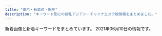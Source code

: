 ```yaml
---
title: "東京・有楽町・銀座"
description: "キーワード別にの巨乳アジアン・チャイナエステ嬢情報をまとめました。"
---
```


新着画像と新着キーワードをまとめています。
2021年06月10日の情報です。

<DmmAffiliateIns />
<KeywordTable
  shops={
    [
    {
        "url": "http://www.kayabatyo-massage.work/",
        "keywords": {},
        "name": "Angela",
        "img_links": [
            "http://www.kayabatyo-massage.work/images/icon_ranking_02.png",
            "http://www.kayabatyo-massage.work/images/head_therapist.jpg",
            "http://www.kayabatyo-massage.work/images/recruit/point_03.png",
            "http://www.kayabatyo-massage.work/images/recruit/sp_mainvisual.jpg",
            "http://www.kayabatyo-massage.work/images/recruit/point_06.png",
            "http://www.kayabatyo-massage.work/images/head_interior.jpg",
            "http://www.kayabatyo-massage.work/images/recruit/nagare_06.png",
            "http://www.kayabatyo-massage.work/images/mainvisual_01_s.jpg",
            "http://www.kayabatyo-massage.work/images/recruit/point_05.png",
            "http://www.kayabatyo-massage.work/images/trigger.jpg",
            "http://www.kayabatyo-massage.work/images/icon_ranking_03.png",
            "http://www.kayabatyo-massage.work/images/recruit/point_04.png",
            "http://www.kayabatyo-massage.work/images/recruit/point_07.png",
            "http://www.kayabatyo-massage.work/staff/kaoru.jpg",
            "http://www.kayabatyo-massage.work/images/mainvisual_01.jpg",
            "http://www.kayabatyo-massage.work/images/mainvisual_02_s.jpg",
            "http://www.kayabatyo-massage.work/images/no_image.jpg",
            "http://www.kayabatyo-massage.work/images/recruit/nagare_02.jpg",
            "http://www.kayabatyo-massage.work/images/sw_tel.png",
            "http://www.kayabatyo-massage.work/staff/hinata.jpg",
            "http://www.kayabatyo-massage.work/images/recruit/nagare_07.png",
            "http://www.kayabatyo-massage.work/images/recruit/nagare_01.jpg",
            "http://www.kayabatyo-massage.work/images/recruit/nagare_03.jpg",
            "http://www.kayabatyo-massage.work/images/icon_new.png",
            "http://www.kayabatyo-massage.work/images/mainvisual_02.jpg",
            "http://www.kayabatyo-massage.work/images/recruit/req_03.jpg",
            "http://www.kayabatyo-massage.work/staff/nanami.jpg",
            "http://www.kayabatyo-massage.work/images/sw_home.png",
            "http://www.kayabatyo-massage.work/images/recruit/point_08.png",
            "http://www.kayabatyo-massage.work/images/recruit/point_09.png",
            "http://www.kayabatyo-massage.work/images/recruit/nagare_05.png",
            "http://www.kayabatyo-massage.work/images/icon_ranking_01.png",
            "http://www.kayabatyo-massage.work/images/recruit/message_03.png"
        ],
        "station": "\u8305\u5834\u753a\u99c511\u756a\u51fa\u53e3"
    },
    {
        "station": "JR\u65b0\u65e5\u672c\u6a4b\u99c56\u756a\u51fa\u53e3",
        "keywords": {
            "F": 2,
            "86": 4,
            "C": 34
        },
        "url": "https://melodyspa.tokyo/",
        "img_links": [
            "https://melodyspa.tokyo/images/st/miho.jpg",
            "https://melodyspa.tokyo/images/st/mina.jpg",
            "https://melodyspa.tokyo/images/st/yuna1.jpg",
            "https://melodyspa.tokyo/images/st/yuri.jpg",
            "https://melodyspa.tokyo/images/st/you2.jpg",
            "https://melodyspa.tokyo/images/share/pagetop.png",
            "https://melodyspa.tokyo/images/st/mina2.jpg",
            "https://melodyspa.tokyo/images/st/st_.jpg",
            "https://melodyspa.tokyo/images/topimage/topimage.jpg",
            "https://melodyspa.tokyo/images/st/you.jpg",
            "https://melodyspa.tokyo/images/st/yuna.jpg",
            "https://melodyspa.tokyo/images/st/rara2.jpg",
            "https://melodyspa.tokyo/images/st/yuna2.jpg",
            "https://melodyspa.tokyo/images/st/ringo.jpg",
            "https://melodyspa.tokyo/images/st/risa.jpg",
            "https://melodyspa.tokyo/images/st/you3.jpg"
        ],
        "name": "Melody Spa -\u30e1\u30ed\u30c7\u30a3 \u30b9\u30d1-"
    },
    {
        "station": "\u4eba\u5f62\u753a\u99c5A1\u51fa\u53e3",
        "img_links": [
            "https://ningyocho-esthe.work/images/dream/common/gallery_08.png",
            "https://ningyocho-esthe.work/images/dream/common/credit_03.png",
            "https://ningyocho-esthe.work/images/dream/staff/3.jpg",
            "https://ningyocho-esthe.work/images/dream/common/header_info.png",
            "https://ningyocho-esthe.work/images/dream/staff/13.jpg",
            "https://ningyocho-esthe.work/images/dream/common/gallery_02.png",
            "https://ningyocho-esthe.work/images/dream/staff/imgapp_3.jpg",
            "https://ningyocho-esthe.work/images/dream/staff/1.jpg",
            "https://ningyocho-esthe.work/images/dream/common/credit_01.png",
            "https://ningyocho-esthe.work/images/dream/common/gallery_09.png",
            "https://ningyocho-esthe.work/images/dream/staff/ni.jpeg",
            "https://ningyocho-esthe.work/images/dream/staff/\u3042\u307f.jpg",
            "https://ningyocho-esthe.work/images/dream/common/side_bnr_02.png",
            "https://ningyocho-esthe.work/images/dream/common/gallery_06.png",
            "https://ningyocho-esthe.work/images/dream/common/gallery_03.png",
            "https://ningyocho-esthe.work/images/dream/staff/2.jpg",
            "https://ningyocho-esthe.work/images/dream/common/gallery_04.png",
            "https://ningyocho-esthe.work/images/dream/home/teaser.png",
            "https://ningyocho-esthe.work/images/dream/staff/imgapp_1.jpg",
            "https://ningyocho-esthe.work/images/dream/staff/\u30ca\u30ca.jpg",
            "https://ningyocho-esthe.work/images/dream/common/credit_02.png",
            "https://ningyocho-esthe.work/images/dream/home/image_02.png",
            "https://ningyocho-esthe.work/images/dream/staff/\u5929\u4f7f\u591c\u6708.jpeg",
            "https://ningyocho-esthe.work/images/dream/home/image_03.png",
            "https://ningyocho-esthe.work/images/dream/home/image_01.png",
            "https://ningyocho-esthe.work/images/dream/nvpuai2.jpeg",
            "https://ningyocho-esthe.work/images/dream/staff/imgapp6.jpg",
            "https://ningyocho-esthe.work/images/dream/common/gallery_05.png",
            "https://ningyocho-esthe.work/images/dream/common/header_phone_pc.png",
            "https://ningyocho-esthe.work/images/dream/common/side_bnr_01.png",
            "https://ningyocho-esthe.work/images/dream/common/gallery_01.png",
            "https://ningyocho-esthe.work/images/dream/common/gallery_07.png",
            "https://ningyocho-esthe.work/images/dream/common/gallery_10.png"
        ],
        "name": "Dream",
        "keywords": {
            "\u30bb\u30af\u30b7\u30fc": 3,
            "88": 1
        },
        "url": "https://ningyocho-esthe.work/"
    },
    {
        "img_links": [],
        "name": "\u30e9\u30d5\u30a3\u30fc\u30eb",
        "station": "\u65b0\u65e5\u672c\u6a4b\u99c55\u756a\u51fa\u53e3",
        "keywords": {},
        "url": "http://s-este.net/"
    },
    {
        "name": "Angel Love",
        "url": "https://angel-love.tyo.cm/",
        "img_links": [
            "https://angel-love.tyo.cm/images/top.jpg",
            "https://angel-love.tyo.cm/photos/sites/27/2021/06/2021060206414997.jpg",
            "https://angel-love.tyo.cm/images/mobile.jpg",
            "https://angel-love.tyo.cm/images/s3.jpg",
            "https://angel-love.tyo.cm/images/news_bj1.jpg",
            "https://angel-love.tyo.cm/photos/sites/27/2021/06/2021060206414854.jpg",
            "https://angel-love.tyo.cm/images/news_bj3.jpg",
            "https://angel-love.tyo.cm/photos/sites/27/2021/06/2021060206414922.jpg",
            "https://angel-love.tyo.cm/images/info.jpg",
            "https://angel-love.tyo.cm/images/s1.jpg",
            "https://angel-love.tyo.cm/images/s_news.jpg",
            "https://angel-love.tyo.cm/images/s_staff.png",
            "https://angel-love.tyo.cm/photos/sites/27/2021/06/2021060206415165.jpg",
            "https://angel-love.tyo.cm/photos/sites/27/2021/06/2021060206415056.jpg"
        ],
        "station": "\u9280\u5ea7\u99c5A5\u51fa\u53e3",
        "keywords": {
            "85": 8,
            "83": 4,
            "87": 4,
            "E": 4,
            "86": 4,
            "D": 16
        }
    },
    {
        "station": "\u4eba\u5f62\u753a\u99c5A6",
        "name": "\u5922\u306e\u90f7",
        "url": "http://yume-sato.blue/",
        "keywords": {},
        "img_links": [
            "http://yume-sato.blue/uploads//sites/18/2020/09/g6.jpg",
            "http://yume-sato.blue/uploads//sites/18/2020/09/g1.jpg",
            "http://yume-sato.blue/uploads//sites/18/2020/09/pick.jpg",
            "http://yume-sato.blue/uploads//sites/18/2021/06/g3-150x150.jpg",
            "http://yume-sato.blue/uploads//sites/18/2020/09/news.jpg",
            "http://yume-sato.blue/uploads//sites/18/2020/09/g2.jpg",
            "http://yume-sato.blue/uploads//sites/18/2020/09/g5-150x150.jpg",
            "http://yume-sato.blue/uploads//sites/18/2020/09/top1-1.jpg",
            "http://yume-sato.blue/uploads//sites/18/2020/09/s_staff.png",
            "http://yume-sato.blue/uploads//sites/18/2020/12/gg-150x150.jpg",
            "http://yume-sato.blue/uploads//sites/18/2021/04/1.jpg",
            "http://yume-sato.blue/uploads//sites/18/2021/05/g3-150x150.jpg",
            "http://yume-sato.blue/uploads//sites/18/2020/09/top.jpg",
            "http://yume-sato.blue/uploads//sites/18/2020/09/g2-150x150.jpg",
            "http://yume-sato.blue/uploads//sites/18/2021/04/1-225x300.jpg",
            "http://yume-sato.blue/uploads//sites/18/2020/10/g2.jpg",
            "http://yume-sato.blue/uploads//sites/18/2021/06/g3.jpg",
            "http://yume-sato.blue/uploads//sites/18/2021/05/g3.jpg",
            "http://yume-sato.blue/uploads//sites/18/2020/09/g1-150x150.jpg",
            "http://yume-sato.blue/uploads//sites/18/2020/09/g4.jpg",
            "http://yume-sato.blue/uploads//sites/18/2020/09/g5.jpg",
            "http://yume-sato.blue/uploads//sites/18/2020/09/g6-150x150.jpg",
            "http://yume-sato.blue/uploads//sites/18/2020/09/mobile-1.jpg",
            "http://yume-sato.blue/uploads//sites/18/2020/12/gg.jpg",
            "http://yume-sato.blue/uploads//sites/18/2020/09/g4-150x150.jpg"
        ]
    },
    {
        "name": "Sweet",
        "station": "\u8305\u5834\u753a\u99c53\u756a\u51fa\u53e3",
        "keywords": {
            "88": 3,
            "89": 3,
            "D": 6,
            "C": 6,
            "E": 6,
            "85": 6,
            "86": 6
        },
        "url": "http://sweet-massage.work/",
        "img_links": [
            "http://sweet-massage.work/img/st08.jpg",
            "http://sweet-massage.work/sp/img/st05.jpg",
            "http://sweet-massage.work/sp/img/sys.jpg",
            "http://sweet-massage.work/sp/img/t-s.jpg",
            "http://sweet-massage.work/sp/img/t-a.jpg",
            "http://sweet-massage.work/img/foot-body.jpg",
            "http://sweet-massage.work/sp/img/st01.jpg",
            "http://sweet-massage.work/sp/img/s4.jpg",
            "http://sweet-massage.work/img/sta5.jpg",
            "http://sweet-massage.work/img/st5.jpg",
            "http://sweet-massage.work/img/st8.jpg",
            "http://sweet-massage.work/img/s2.jpg",
            "http://sweet-massage.work/img/sta1.jpg",
            "http://sweet-massage.work/img/st05.jpg",
            "http://sweet-massage.work/sp/img/st02.jpg",
            "http://sweet-massage.work/img/s3.jpg",
            "http://sweet-massage.work/sp/img/st2.jpg",
            "http://sweet-massage.work/sp/img/st1.jpg",
            "http://sweet-massage.work/sp/img/botton.jpg",
            "http://sweet-massage.work/sp/img/t-r.jpg",
            "http://sweet-massage.work/sp/img/pc.jpg",
            "http://sweet-massage.work/img/s1.jpg",
            "http://sweet-massage.work/img/st01.jpg",
            "http://sweet-massage.work/sp/img/time.jpg",
            "http://sweet-massage.work/img/st1.jpg",
            "http://sweet-massage.work/img/sta3.jpg",
            "http://sweet-massage.work/sp/img/pic.jpg",
            "http://sweet-massage.work/sp/img/st08.jpg",
            "http://sweet-massage.work/sp/img/tit.jpg",
            "http://sweet-massage.work/img/st02.jpg",
            "http://sweet-massage.work/sp/img/st03.jpg",
            "http://sweet-massage.work/sp/img/st4.jpg",
            "http://sweet-massage.work/sp/img/add.jpg",
            "http://sweet-massage.work/img/s5.jpg",
            "http://sweet-massage.work/img/sta4.jpg",
            "http://sweet-massage.work/sp/img/t-o.jpg",
            "http://sweet-massage.work/img/st3.jpg",
            "http://sweet-massage.work/sp/img/t-t.jpg",
            "http://sweet-massage.work/img/st03.jpg",
            "http://sweet-massage.work/sp/img/st005.jpg",
            "http://sweet-massage.work/sp/img/st8.jpg",
            "http://sweet-massage.work/sp/img/st04.jpg",
            "http://sweet-massage.work/img/mobile-1.png",
            "http://sweet-massage.work/img/st005.jpg",
            "http://sweet-massage.work/img/st04.jpg",
            "http://sweet-massage.work/sp/img/s5.jpg",
            "http://sweet-massage.work/sp/img/st3.jpg",
            "http://sweet-massage.work/img/sta8.jpg",
            "http://sweet-massage.work/sp/img/info.jpg",
            "http://sweet-massage.work/img/s8.jpg",
            "http://sweet-massage.work/img/sta2.jpg",
            "http://sweet-massage.work/img/s4.jpg",
            "http://sweet-massage.work/sp/img/add2.jpg",
            "http://sweet-massage.work/sp/img/s3.jpg",
            "http://sweet-massage.work/sp/img/tel.jpg",
            "http://sweet-massage.work/img/st4.jpg",
            "http://sweet-massage.work/sp/img/s8.jpg",
            "http://sweet-massage.work/img/m1.png",
            "http://sweet-massage.work/img/st2.jpg",
            "http://sweet-massage.work/sp/img/st5.jpg"
        ]
    },
    {
        "img_links": [
            "http://toukasui.jpn.mn/images/news.jpg",
            "http://toukasui.jpn.mn/photos/sites/49/2019/03/2019030615101559.jpg",
            "http://toukasui.jpn.mn/photos/sites/49/2019/09/2019091616543823.jpg",
            "http://toukasui.jpn.mn/photos/sites/49/2019/08/2019081010463794.jpg",
            "http://toukasui.jpn.mn/photos/sites/49/2021/04/2021041715313779.jpg",
            "http://toukasui.jpn.mn/photos/sites/49/2018/12/2018121411170742.jpg",
            "http://toukasui.jpn.mn/images/mobile.jpg",
            "http://toukasui.jpn.mn/images/s_staff.png",
            "http://toukasui.jpn.mn/photos/sites/49/2020/09/202009151644200.jpg",
            "http://toukasui.jpn.mn/images/pick.jpg",
            "http://toukasui.jpn.mn/images/top.jpg",
            "http://toukasui.jpn.mn/photos/sites/49/2019/02/2019021519245846.jpg",
            "http://toukasui.jpn.mn/images/face.jpg",
            "http://toukasui.jpn.mn/photos/sites/49/2019/11/2019111002374421.jpg",
            "http://toukasui.jpn.mn/photos/sites/49/2018/11/2018110702420266.jpg",
            "http://toukasui.jpn.mn/photos/sites/49/2021/05/2021052012504273.jpg",
            "http://toukasui.jpn.mn/photos/sites/49/2019/02/2019020710305082.jpg"
        ],
        "keywords": {
            "86": 3,
            "88": 1,
            "E": 3,
            "85": 1,
            "87": 3,
            "D": 5
        },
        "name": "\u6843\u82b1\u6c34*\u3068\u3046\u304b\u3059\u3044",
        "url": "http://toukasui.jpn.mn/",
        "station": "\u6771\u9280\u5ea7\u99c55\u756a\u51fa\u53e3"
    },
    {
        "img_links": [
            "https://est-tiara.info/images/gallery/r3.jpg",
            "https://est-tiara.info/staffPhoto/b20201016083614.jpg",
            "https://est-tiara.info/staffPhoto/s20210304100038.jpg",
            "https://est-tiara.info/staffPhoto/b20210304100038.jpg",
            "https://est-tiara.info/staffPhoto/b20210304100121.jpg",
            "https://est-tiara.info/images/gallery/r1.jpg",
            "https://est-tiara.info/js/sliderLine/slide_prev.png",
            "https://est-tiara.info/staffPhoto/b20210304095845.jpg",
            "https://est-tiara.info/images/gallery/r7.jpg",
            "https://est-tiara.info/images/returnBtn.png",
            "https://est-tiara.info/staffPhoto/b20210304095739.jpg",
            "https://est-tiara.info/staffPhoto/s20201016083614.jpg",
            "https://est-tiara.info/staffPhoto/s20210304095623.jpg",
            "https://est-tiara.info/images/gallery/r8.jpg",
            "https://est-tiara.info/images/gallery/r6.jpg",
            "https://est-tiara.info/images/gallery/r5.jpg",
            "https://est-tiara.info/images/mobile.png",
            "https://est-tiara.info/js/sliderLine/slide_next.png",
            "https://est-tiara.info/staffPhoto/s20210304100121.jpg",
            "https://est-tiara.info/images/gallery/r2.jpg",
            "https://est-tiara.info/staffPhoto/b20201016083828.jpg",
            "https://est-tiara.info/staffPhoto/s20210304095739.jpg",
            "https://est-tiara.info/uploadfiles/Image/campaignEstTiaraInfo.jpg",
            "https://est-tiara.info/staffPhoto/s20210304095845.jpg",
            "https://est-tiara.info/staffPhoto/b20210304095623.jpg",
            "https://est-tiara.info/staffPhoto/s20201016083828.jpg",
            "https://est-tiara.info/images/gallery/r4.jpg"
        ],
        "name": "Tiara-\u30c6\u30a4\u30a2\u30e9-",
        "keywords": {
            "E": 1,
            "C": 1,
            "89": 1,
            "87": 1,
            "D": 4
        },
        "station": "\u6771\u9280\u5ea7\u99c5A7\u51fa\u53e3",
        "url": "https://est-tiara.info/"
    },
    {
        "url": "http://e-berry.work/index.html",
        "keywords": {},
        "img_links": [
            "http://e-berry.work/sp/images/int2.png",
            "http://e-berry.work/sp/img/natumi1.jpg",
            "http://e-berry.work/sp/img/ai1.jpg",
            "http://e-berry.work/sp/images/concept.jpg",
            "http://e-berry.work/sp/images/head.jpg",
            "http://e-berry.work/sp/staff/natumi.jpg",
            "http://e-berry.work/img/natumi1.jpg",
            "http://e-berry.work/sp/staff/hikari.jpg",
            "http://e-berry.work/img/aya1.jpg",
            "http://e-berry.work/sp/images/news.png",
            "http://e-berry.work/img/moka1.jpg",
            "http://e-berry.work/sp/staff/nene.jpg",
            "http://e-berry.work/sp/images/newface.png",
            "http://e-berry.work/images/rec1.jpg",
            "http://e-berry.work/sp/img/haruka1.jpg",
            "http://e-berry.work/images/staff_t.jpg",
            "http://e-berry.work/sp/images/rec2.png",
            "http://e-berry.work/sp/images/b2.jpg",
            "http://e-berry.work/images/b1.jpg",
            "http://e-berry.work/images/ac1.jpg",
            "http://e-berry.work/sp/staff/haruka.jpg",
            "http://e-berry.work/images/concept.jpg",
            "http://e-berry.work/sp/images/9.jpg",
            "http://e-berry.work/staff/ayumi.jpg",
            "http://e-berry.work/staff/yoko.jpg",
            "http://e-berry.work/images/9.jpg",
            "http://e-berry.work/sp/images/tel.png",
            "http://e-berry.work/sp/img/rina1.jpg",
            "http://e-berry.work/img/haruka1.jpg",
            "http://e-berry.work/images/tgirl.jpg",
            "http://e-berry.work/sp/images/sys3.png",
            "http://e-berry.work/sp/staff/rina.jpg",
            "http://e-berry.work/images/newface.jpg",
            "http://e-berry.work/img/yoko1.jpg",
            "http://e-berry.work/staff/haruka.jpg",
            "http://e-berry.work/images/int2.jpg",
            "http://e-berry.work/sp/images/b1.jpg",
            "http://e-berry.work/img/ayumi1.jpg",
            "http://e-berry.work/staff/hikari.jpg",
            "http://e-berry.work/sp/img/hikari1.jpg",
            "http://e-berry.work/images/10.jpg",
            "http://e-berry.work/images/newsb.png",
            "http://e-berry.work/staff/ai.jpg",
            "http://e-berry.work/sp/images/interior_t.png",
            "http://e-berry.work/sp/images/footer.jpg",
            "http://e-berry.work/images/sys3.jpg",
            "http://e-berry.work/img/ai1.jpg",
            "http://e-berry.work/images/b2.jpg",
            "http://e-berry.work/sp/img/yoko1.jpg",
            "http://e-berry.work/sp/staff/ayumi.jpg",
            "http://e-berry.work/sp/images/10.jpg",
            "http://e-berry.work/sp/img/ayumi1.jpg",
            "http://e-berry.work/sp/images/newsb.png",
            "http://e-berry.work/img/hikari1.jpg",
            "http://e-berry.work/images/int1.jpg",
            "http://e-berry.work/images/sys1.jpg",
            "http://e-berry.work/sp/images/sys1.png",
            "http://e-berry.work/img/rina1.jpg",
            "http://e-berry.work/images/head.jpg",
            "http://e-berry.work/sp/staff/moka.jpg",
            "http://e-berry.work/staff/rina.jpg",
            "http://e-berry.work/staff/aya.jpg",
            "http://e-berry.work/sp/images/rec1.jpg",
            "http://e-berry.work/staff/nene.jpg",
            "http://e-berry.work/sp/staff/aya.jpg",
            "http://e-berry.work/images/sm.jpg",
            "http://e-berry.work/sp/images/sys2.png",
            "http://e-berry.work/img/nene1.jpg",
            "http://e-berry.work/sp/img/aya1.jpg",
            "http://e-berry.work/staff/natumi.jpg",
            "http://e-berry.work/staff/moka.jpg",
            "http://e-berry.work/sp/staff/ai.jpg",
            "http://e-berry.work/sp/images/staff_t.png",
            "http://e-berry.work/sp/img/nene1.jpg",
            "http://e-berry.work/sp/images/ac1.jpg",
            "http://e-berry.work/sp/img/moka1.jpg",
            "http://e-berry.work/sp/staff/yoko.jpg",
            "http://e-berry.work/images/sys2.jpg",
            "http://e-berry.work/sp/images/int1.png",
            "http://e-berry.work/images/interior_t.jpg",
            "http://e-berry.work/images/news_t.jpg",
            "http://e-berry.work/images/rec2.jpg",
            "http://e-berry.work/sp/images/topgirl.png"
        ],
        "station": "\u6c34\u5929\u5bae\u524d\u99c56\u756a\u51fa\u53e3",
        "name": "\u30a2\u30ed\u30de\u30a2\u30ea\u30a2"
    },
    {
        "url": "http://missyou-esthe.com/",
        "station": "\u65b0\u5bcc\u753a\u99c53\u756a\u51fa\u53e3",
        "img_links": [
            "http://missyou-esthe.com/img/tt12.jpg",
            "http://missyou-esthe.com/img/tt2.jpg",
            "http://missyou-esthe.com/img/eve.jpg",
            "http://missyou-esthe.com/img/tt17.jpg",
            "http://missyou-esthe.com/img/cg14.jpg",
            "http://missyou-esthe.com/img/cg06.jpg",
            "http://missyou-esthe.com/img/tt20.jpg",
            "http://missyou-esthe.com/img/tt14.jpg",
            "http://missyou-esthe.com/img/tt18.jpg",
            "http://missyou-esthe.com/img/f1.jpg",
            "http://missyou-esthe.com/img/cg10.jpg",
            "http://missyou-esthe.com/img/mr1.jpg",
            "http://missyou-esthe.com/img/tt21.jpg",
            "http://missyou-esthe.com/img/cg03.jpg",
            "http://missyou-esthe.com/img/tt15.jpg",
            "http://missyou-esthe.com/img/cg11.jpg",
            "http://missyou-esthe.com/img/f.jpg",
            "http://missyou-esthe.com/img/cg13.jpg",
            "http://missyou-esthe.com/img/cg07.jpg",
            "http://missyou-esthe.com/img/cg01.jpg",
            "http://missyou-esthe.com/img/cg09.jpg",
            "http://missyou-esthe.com/img/tt11.jpg",
            "http://missyou-esthe.com/img/cg02.jpg",
            "http://missyou-esthe.com/img/tt19.jpg",
            "http://missyou-esthe.com/img/cg091.jpg",
            "http://missyou-esthe.com/img/no.png",
            "http://missyou-esthe.com/img/t1.jpg",
            "http://missyou-esthe.com/img/t2.jpg",
            "http://missyou-esthe.com/img/tt4.jpg",
            "http://missyou-esthe.com/img/t3.jpg",
            "http://missyou-esthe.com/img/tt1.jpg",
            "http://missyou-esthe.com/img/lin.jpg",
            "http://missyou-esthe.com/img/cg05.jpg",
            "http://missyou-esthe.com/img/tt16.jpg",
            "http://missyou-esthe.com/img/tt13.jpg",
            "http://missyou-esthe.com/img/cg04.jpg",
            "http://missyou-esthe.com/img/cg08.jpg"
        ],
        "keywords": {
            "86": 16,
            "87": 4,
            "85": 2
        },
        "name": "Lotus\uff5e\u30ed\u30fc\u30bf\u30b9\uff5e"
    },
    {
        "name": "COCOSIA",
        "station": "\u4eba\u5f62\u753a\u99c5A1\u51fa\u53e3",
        "url": "http://cocosia-massage.work/",
        "img_links": [
            "http://cocosia-massage.work/sp/img/p-5.jpg",
            "http://cocosia-massage.work/img/acc.jpg",
            "http://cocosia-massage.work/sp/img/cam2.jpg",
            "http://cocosia-massage.work/sp/img/st6.jpg",
            "http://cocosia-massage.work/sp/img/st5.jpg",
            "http://cocosia-massage.work/sp/img/st2.jpg",
            "http://cocosia-massage.work/img/r9.jpg",
            "http://cocosia-massage.work/sp/img/cam4.jpg",
            "http://cocosia-massage.work/sp/img/t-t2.jpg",
            "http://cocosia-massage.work/img/st6.jpg",
            "http://cocosia-massage.work/img/st2.jpg",
            "http://cocosia-massage.work/sp/img/p-4.jpg",
            "http://cocosia-massage.work/sp/img/t-r.jpg",
            "http://cocosia-massage.work/sp/img/p-6.jpg",
            "http://cocosia-massage.work/sp/img/cam1.jpg",
            "http://cocosia-massage.work/img/st4.jpg",
            "http://cocosia-massage.work/img/sta6.jpg",
            "http://cocosia-massage.work/sp/img/st4.jpg",
            "http://cocosia-massage.work/sp/img/pc.jpg",
            "http://cocosia-massage.work/img/sta1.jpg",
            "http://cocosia-massage.work/img/fla-1.jpg",
            "http://cocosia-massage.work/img/sta2.jpg",
            "http://cocosia-massage.work/img/newf.jpg",
            "http://cocosia-massage.work/sp/img/info.jpg",
            "http://cocosia-massage.work/sp/img/p-3.jpg",
            "http://cocosia-massage.work/img/st5.jpg",
            "http://cocosia-massage.work/sp/img/t-t.jpg",
            "http://cocosia-massage.work/img/st3.jpg",
            "http://cocosia-massage.work/img/fla-2.jpg",
            "http://cocosia-massage.work/sp/img/st3.jpg",
            "http://cocosia-massage.work/img/xmas.png",
            "http://cocosia-massage.work/img/news.jpg",
            "http://cocosia-massage.work/img/sta5.jpg",
            "http://cocosia-massage.work/img/sta4.jpg",
            "http://cocosia-massage.work/sp/img/sys.jpg",
            "http://cocosia-massage.work/sp/img/rec.jpg",
            "http://cocosia-massage.work/sp/img/cam3.jpg",
            "http://cocosia-massage.work/sp/img/acc.jpg",
            "http://cocosia-massage.work/img/head2.jpg",
            "http://cocosia-massage.work/sp/img/st1.jpg",
            "http://cocosia-massage.work/img/conc.jpg",
            "http://cocosia-massage.work/sp/img/botton.jpg",
            "http://cocosia-massage.work/img/st1.jpg",
            "http://cocosia-massage.work/img/sta3.jpg",
            "http://cocosia-massage.work/sp/img/t-s.jpg",
            "http://cocosia-massage.work/sp/img/qr.jpg",
            "http://cocosia-massage.work/img/nos.jpg",
            "http://cocosia-massage.work/img/cncp.jpg"
        ],
        "keywords": {
            "85": 16,
            "D": 8,
            "87": 2,
            "88": 5,
            "C": 22,
            "F": 5,
            "E": 2
        }
    },
    {
        "img_links": [
            "http://xn--vckg5a5c7c8c1czd.in.net/images/staff_images/cg1.jpg",
            "http://xn--vckg5a5c7c8c1czd.in.net/images/slider/slide2s.jpg",
            "http://xn--vckg5a5c7c8c1czd.in.net/images/staff_images/cg17.jpg",
            "http://xn--vckg5a5c7c8c1czd.in.net/images/an_2_05.jpg",
            "http://xn--vckg5a5c7c8c1czd.in.net/images/an_1_04.jpg",
            "http://xn--vckg5a5c7c8c1czd.in.net/images/an_2_03.jpg",
            "http://xn--vckg5a5c7c8c1czd.in.net/images/staff_images/top_small_1.jpg",
            "http://xn--vckg5a5c7c8c1czd.in.net/images/staff_images/top_small_2.jpg",
            "http://xn--vckg5a5c7c8c1czd.in.net/images/staff_images/top_small_5.jpg",
            "http://xn--vckg5a5c7c8c1czd.in.net/images/staff_images/cg2.jpg",
            "http://xn--vckg5a5c7c8c1czd.in.net/images/slider/slide3.jpg",
            "http://xn--vckg5a5c7c8c1czd.in.net/images/index_01.jpg",
            "http://xn--vckg5a5c7c8c1czd.in.net/images/an_2_07.jpg",
            "http://xn--vckg5a5c7c8c1czd.in.net/images/an_2_04.jpg",
            "http://xn--vckg5a5c7c8c1czd.in.net/images/staff_images/cg16.jpg",
            "http://xn--vckg5a5c7c8c1czd.in.net/images/an_2_02.jpg",
            "http://xn--vckg5a5c7c8c1czd.in.net/images/no.png",
            "http://xn--vckg5a5c7c8c1czd.in.net/images/staff_images/cg5.jpg",
            "http://xn--vckg5a5c7c8c1czd.in.net/images/staff_images/top_small_16.jpg",
            "http://xn--vckg5a5c7c8c1czd.in.net/images/slider/slide2.jpg",
            "http://xn--vckg5a5c7c8c1czd.in.net/images/an_1_06.jpg",
            "http://xn--vckg5a5c7c8c1czd.in.net/images/staff_images/cg14.jpg",
            "http://xn--vckg5a5c7c8c1czd.in.net/images/an_1_02.jpg",
            "http://xn--vckg5a5c7c8c1czd.in.net/images/slider/slide3s.jpg",
            "http://xn--vckg5a5c7c8c1czd.in.net/images/slider/slide1.jpg",
            "http://xn--vckg5a5c7c8c1czd.in.net/images/QRcode.jpg",
            "http://xn--vckg5a5c7c8c1czd.in.net/images/slider/slide1s.jpg",
            "http://xn--vckg5a5c7c8c1czd.in.net/images/an_1_07.jpg",
            "http://xn--vckg5a5c7c8c1czd.in.net/images/an_1_03.jpg",
            "http://xn--vckg5a5c7c8c1czd.in.net/images/an_2_06.jpg",
            "http://xn--vckg5a5c7c8c1czd.in.net/images/staff_images/top_small_17.jpg",
            "http://xn--vckg5a5c7c8c1czd.in.net/images/staff_images/top_small_14.jpg"
        ],
        "url": "http://xn--vckg5a5c7c8c1czd.in.net/",
        "station": "\u65b0\u5bcc\u753a\u99c5",
        "name": "\u7652\u3057\u306e\u6d77",
        "keywords": {
            "E": 4,
            "D": 20,
            "86": 24
        }
    },
    {
        "name": "Evergrace-\u30a8\u30d0\u30fc\u30b0\u30ec\u30fc\u30b9-",
        "url": "http://tokyo-relaxtime.asia/",
        "img_links": [
            "http://tokyo-relaxtime.asia/img/slick/st-4.jpg",
            "http://tokyo-relaxtime.asia/img/cast/momo-01.jpg",
            "http://tokyo-relaxtime.asia/img/interior/lobby-1.jpg",
            "http://tokyo-relaxtime.asia/img/cast/alice-01.jpg",
            "http://tokyo-relaxtime.asia/img/cast/alice-04.jpg",
            "http://tokyo-relaxtime.asia/img/cast/ai-03.jpg",
            "http://tokyo-relaxtime.asia/img/cast/yuka-04.jpg",
            "http://tokyo-relaxtime.asia/img/cast/miki-03.jpg",
            "http://tokyo-relaxtime.asia/img/tw_mark.png",
            "http://tokyo-relaxtime.asia/img/cast/yuka-02.jpg",
            "http://tokyo-relaxtime.asia/img/cast/miki-01.jpg",
            "http://tokyo-relaxtime.asia/img/interior/corridor-1.jpg",
            "http://tokyo-relaxtime.asia/img/cast/ai-01.jpg",
            "http://tokyo-relaxtime.asia/img/cast/yuka-01.jpg",
            "http://tokyo-relaxtime.asia/img/slick/st-1.jpg",
            "http://tokyo-relaxtime.asia/img/cast/momo-03.jpg",
            "http://tokyo-relaxtime.asia/img/slick/st-3.jpg",
            "http://tokyo-relaxtime.asia/img/cast/yuka-03.jpg",
            "http://tokyo-relaxtime.asia/img/cast/alice-02.jpg",
            "http://tokyo-relaxtime.asia/img/cast/alice-03.jpg",
            "http://tokyo-relaxtime.asia/img/cast/miki-04.jpg",
            "http://tokyo-relaxtime.asia/img/cast/momo-02.jpg",
            "http://tokyo-relaxtime.asia/img/slick/st-5.jpg",
            "http://tokyo-relaxtime.asia/img/cast/miki-02.jpg",
            "http://tokyo-relaxtime.asia/img/cast/momo-04.jpg",
            "http://tokyo-relaxtime.asia/img/slick/st-6.jpg",
            "http://tokyo-relaxtime.asia/img/cast/ai-02.jpg",
            "http://tokyo-relaxtime.asia/img/cast/ai-04.jpg"
        ],
        "keywords": {},
        "station": "\u6771\u65e5\u672c\u6a4b\u99c5A2\u51fa\u53e3"
    },
    {
        "url": "http://www.hitomebore.esjp.info/",
        "img_links": [
            "http://www.hitomebore.esjp.info/files/015.jpg",
            "http://www.hitomebore.esjp.info/images/m1.jpg",
            "http://www.hitomebore.esjp.info/files/012.jpg",
            "http://www.hitomebore.esjp.info/images/mainImg2.jpg",
            "http://www.hitomebore.esjp.info/files/010.jpg",
            "http://www.hitomebore.esjp.info/files/008.jpg",
            "http://www.hitomebore.esjp.info/files/009.jpg",
            "http://www.hitomebore.esjp.info/files/007.jpg",
            "http://www.hitomebore.esjp.info/images/btn2.png",
            "http://www.hitomebore.esjp.info/files/014.jpg",
            "http://www.hitomebore.esjp.info/images/m3.jpg",
            "http://www.hitomebore.esjp.info/files/013.jpg",
            "http://www.hitomebore.esjp.info/files/002.jpg",
            "http://www.hitomebore.esjp.info/files/016.jpg",
            "http://www.hitomebore.esjp.info/files/011.jpg",
            "http://www.hitomebore.esjp.info/images/mainImg_sub.jpg",
            "http://www.hitomebore.esjp.info/images/m4.jpg",
            "http://www.hitomebore.esjp.info/images/m2.jpg"
        ],
        "keywords": {
            "85": 6,
            "C": 6,
            "87": 6,
            "88": 3,
            "86": 18,
            "D": 27
        },
        "name": "\u3072\u3068\u3081\u307c\u308c",
        "station": "\u65b0\u5bcc\u753a\u99c53\u756a\u51fa\u53e3"
    },
    {
        "keywords": {
            "86": 4,
            "C": 14,
            "88": 6,
            "D": 6,
            "85": 10
        },
        "station": "\u6c34\u5929\u5bae\u524d\u99c58\u756a\u51fa\u53e3",
        "img_links": [
            "http://yurarika.work/staff/rara1.jpg",
            "http://yurarika.work/staff/mika2.jpg",
            "http://yurarika.work/staff/aya.jpg",
            "http://yurarika.work/staff/mirai.jpg",
            "http://yurarika.work/staff/rara.jpg",
            "http://yurarika.work/staff/rara2.jpg",
            "http://yurarika.work/staff/mika.jpg",
            "http://yurarika.work/img/all/loader.png",
            "http://yurarika.work/staff/mika1.jpg",
            "http://yurarika.work/staff/aya1.jpg",
            "http://yurarika.work/staff/mirai1.jpg",
            "http://yurarika.work/staff/aya2.jpg",
            "http://yurarika.work/staff/mirai2.jpg"
        ],
        "url": "http://yurarika.work/",
        "name": "\u3086\u3089\u308a\u9999"
    },
    {
        "name": "\u60a0",
        "url": "http://koikst.xyz/",
        "keywords": {
            "89": 3,
            "E": 3,
            "C": 2,
            "85": 2
        },
        "img_links": [
            "http://koikst.xyz/_src/20991736/t02200330_0640096013249885015.jpg",
            "http://koikst.xyz/_src/20886103/up.png",
            "http://koikst.xyz/_src/20886233/906ab10dd05fdcaee1fa99bd6e5779ea.jpg",
            "http://koikst.xyz/_src/20886231/_dsf0770_pp.jpg",
            "http://koikst.xyz/_src/20886009/img_2917.jpg",
            "http://koikst.xyz/_src/21089124/img20180325193504865361.png",
            "http://sunflower.jp.net/6.jpg",
            "http://koikst.xyz/_src/20885809/www.cman.png",
            "http://koikst.xyz/_src/20886006/wechatimg36.jpg",
            "http://koikst.xyz/_src/20886148/therapist-ito.jpg",
            "http://koikst.xyz/_src/20886008/_k3_6019.jpg",
            "http://koikst.xyz/_src/20886059/sign.png",
            "http://koikst.xyz/_src/20886305/therapist-ito.jpg",
            "http://koikst.xyz/_src/20886211/07958eda583eff2b24876adf03c0a434.jpg",
            "http://koikst.xyz/_src/20886062/index_35.png",
            "http://koikst.xyz/_src/20886122/up.png",
            "http://koikst.xyz/_src/20885828/up.png",
            "http://koikst.xyz/_src/20886229/_dsf0778_pp.jpg",
            "http://koikst.xyz/_src/20885836/sign.jpg",
            "http://sunflower.jp.net/3.jpg",
            "http://koikst.xyz/_src/20886092/therapist-ito.jpg",
            "http://koikst.xyz/_src/20886060/index_33.png",
            "http://koikst.xyz/_src/51067437/wechatimg724.jpg",
            "http://koikst.xyz/_src/20886235/t02200330_0640096013249885015.jpg",
            "http://koikst.xyz/_src/20886010/img_3017.jpg",
            "http://koikst.xyz/_src/20886308/t02200330_0640096013249885015.jpg",
            "http://koikst.xyz/_src/20886061/index_34.png",
            "http://koikst.xyz/_src/20886066/slider2.png",
            "http://koikst.xyz/_src/20886064/index_37.png",
            "http://koikst.xyz/_src/20886019/up.png",
            "http://sunflower.jp.net/2.jpg",
            "http://sunflower.jp.net/5.jpg",
            "http://koikst.xyz/_src/20885845/up.png",
            "http://koikst.xyz/_src/20885811/up.png",
            "http://koikst.xyz/_src/20886300/media-20170919.jpg",
            "http://koikst.xyz/_src/20886283/img20170527114635169213.png",
            "http://koikst.xyz/_src/51067435/wechatimg725.jpg",
            "http://koikst.xyz/_src/20886065/index_38.png",
            "http://koikst.xyz/_src/20885997/up.png",
            "http://koikst.xyz/_src/20886310/wechatimg405.jpg",
            "http://koikst.xyz/_src/51067440/wechatimg723.jpg",
            "http://koikst.xyz/_src/20886005/wechatimg35.jpg",
            "http://koikst.xyz/_src/20886222/up.png",
            "http://sunflower.jp.net/1.jpg",
            "http://koikst.xyz/_src/20886058/sign.png",
            "http://koikst.xyz/_src/20886303/07958eda583eff2b24876adf03c0a434.jpg",
            "http://koikst.xyz/_src/20886035/up.png",
            "http://koikst.xyz/_src/20886111/_dsf0778_pp.jpg",
            "http://koikst.xyz/_src/20886287/9c88380aa0315ec9292225a3223d62d9.jpg",
            "http://koikst.xyz/_src/51067433/wechatimg726.jpg",
            "http://koikst.xyz/_src/20886063/index_36.png",
            "http://koikst.xyz/_src/20886007/_k3_6020.jpg"
        ],
        "station": "JR\u6771\u4eac\u99c5\u516b\u91cd\u6d32\u53e3"
    },
    {
        "name": "PRIME\u30fb\u30d7\u30e9\u30a4\u30e0",
        "url": "http://prime-relax.work/",
        "keywords": {
            "84": 5,
            "87": 4,
            "E": 1,
            "D": 10,
            "C": 7,
            "88": 1,
            "86": 7,
            "82": 1
        },
        "img_links": [
            "http://prime-relax.work/sp/img/sta7.jpg",
            "http://prime-relax.work/img/st14.jpg",
            "http://prime-relax.work/img/link-.jpg",
            "http://prime-relax.work/sp/img/info.jpg",
            "http://prime-relax.work/sp/img/sta8.jpg",
            "http://prime-relax.work/img/st12.jpg",
            "http://prime-relax.work/sp/img/p-9.jpg",
            "http://prime-relax.work/sp/img/cam.jpg",
            "http://prime-relax.work/sp/img/sta5.jpg",
            "http://prime-relax.work/sp/img/add3.jpg",
            "http://prime-relax.work/img/IMG_1699.jpg",
            "http://prime-relax.work/img/mo.png",
            "http://prime-relax.work/img/IMG_1709.jpg",
            "http://prime-relax.work/sp/img/pc.jpg",
            "http://prime-relax.work/sp/img/sta4.jpg",
            "http://prime-relax.work/img/eve.jpg",
            "http://prime-relax.work/sp/img/pic.jpg",
            "http://prime-relax.work/sp/img/tit.jpg",
            "http://prime-relax.work/sp/img/sta11.jpg",
            "http://prime-relax.work/sp/img/sta9.jpg",
            "http://prime-relax.work/img/sta7.jpg",
            "http://prime-relax.work/sp/img/time.jpg",
            "http://prime-relax.work/sp/img/botton.jpg",
            "http://prime-relax.work/img/IMG_1667.jpg",
            "http://prime-relax.work/sp/img/tel.jpg",
            "http://prime-relax.work/img/sta12.jpg",
            "http://prime-relax.work/sp/img/t-t.jpg",
            "http://prime-relax.work/sp/img/t-o.jpg",
            "http://prime-relax.work/img/st11.jpg",
            "http://prime-relax.work/img/body-.jpg",
            "http://prime-relax.work/img/st04.jpg",
            "http://prime-relax.work/sp/img/sta14.jpg",
            "http://prime-relax.work/img/sta5.jpg",
            "http://prime-relax.work/img/st7.jpg",
            "http://prime-relax.work/img/head.jpg",
            "http://prime-relax.work/img/sta9.jpg",
            "http://prime-relax.work/sp/img/sta12.jpg",
            "http://prime-relax.work/sp/img/t-a.jpg",
            "http://prime-relax.work/sp/img/sys.jpg",
            "http://prime-relax.work/img/sta13.jpg",
            "http://prime-relax.work/img/st07.jpg",
            "http://prime-relax.work/img/sta11.jpg",
            "http://prime-relax.work/img/st8.jpg",
            "http://prime-relax.work/img/st013.jpg",
            "http://prime-relax.work/sp/img/sta13.jpg",
            "http://prime-relax.work/img/IMG_1675.jpg",
            "http://prime-relax.work/img/st014.jpg",
            "http://prime-relax.work/img/sys.jpg",
            "http://prime-relax.work/sp/img/add2.jpg",
            "http://prime-relax.work/img/sta8.jpg",
            "http://prime-relax.work/img/sta14.jpg",
            "http://prime-relax.work/img/link10033.jpg",
            "http://prime-relax.work/img/sta4.jpg",
            "http://prime-relax.work/img/st08.jpg",
            "http://prime-relax.work/img/st13.jpg",
            "http://prime-relax.work/sp/img/t-s.jpg",
            "http://prime-relax.work/img/st4.jpg",
            "http://prime-relax.work/img/bottom.png",
            "http://prime-relax.work/img/link300100.jpg",
            "http://prime-relax.work/img/st5.jpg",
            "http://prime-relax.work/img/link20067.jpg",
            "http://prime-relax.work/img/st9.jpg",
            "http://prime-relax.work/sp/img/t-r.jpg",
            "http://prime-relax.work/sp/img/p-7.jpg",
            "http://prime-relax.work/sp/img/add.jpg",
            "http://prime-relax.work/sp/img/p-8.jpg",
            "http://prime-relax.work/img/bottom-.png"
        ],
        "station": "\u99ac\u55b0\u753a\u99c51\u756a\u51fa\u53e3"
    },
    {
        "url": "http://esthe-aroma.com/",
        "keywords": {
            "C": 2,
            "D": 10,
            "86": 13,
            "E": 1
        },
        "station": "\u99ac\u55b0\u6a2a\u5c71\u99c5A2\u51fa\u53e3",
        "name": "Miss.9\uff5e\u30df\u30b9.\u30ad\u30e5\u30a6\uff5e",
        "img_links": [
            "http://esthe-aroma.com/images/mainImg_sub.jpg",
            "http://esthe-aroma.com/images/cg12.jpg",
            "http://esthe-aroma.com/images/cg07.jpg",
            "http://esthe-aroma.com/images/cg02.jpg",
            "http://esthe-aroma.com/images/cg03.jpg",
            "http://esthe-aroma.com/images/btn2.png",
            "http://esthe-aroma.com/images/cg10.jpg",
            "http://esthe-aroma.com/images/cg09.jpg",
            "http://esthe-aroma.com/images/cg06.jpg",
            "http://esthe-aroma.com/images/qrc.jpg",
            "http://esthe-aroma.com/images/cg13.jpg",
            "http://esthe-aroma.com/images/end-info.png",
            "http://esthe-aroma.com/images/cg05.jpg",
            "http://esthe-aroma.com/images/cg11.jpg",
            "http://esthe-aroma.com/images/cg08.jpg",
            "http://esthe-aroma.com/images/cg01.jpg",
            "http://esthe-aroma.com/images/icon_top.png",
            "http://esthe-aroma.com/images/icon_tel.png",
            "http://esthe-aroma.com/images/photo02.jpg",
            "http://esthe-aroma.com/images/photo01.jpg",
            "http://esthe-aroma.com/images/icon_info.png",
            "http://esthe-aroma.com/images/icon_concept.png",
            "http://esthe-aroma.com/images/cg04.jpg",
            "http://esthe-aroma.com/images/photo03.jpg",
            "http://esthe-aroma.com/images/icon_staff.png"
        ]
    },
    {
        "keywords": {
            "D": 14,
            "E": 7,
            "C": 10
        },
        "name": "Spa Ananda",
        "img_links": [
            "https://kayabacho-mensesthe.com/staff/rin-s1.jpg",
            "https://kayabacho-mensesthe.com/images/main3.jpg",
            "https://kayabacho-mensesthe.com/staff/misaki-s1.jpg",
            "https://kayabacho-mensesthe.com/wp/wp-content/uploads/2021/05/yuki-s-150x150.jpg",
            "https://kayabacho-mensesthe.com/room/room-l2.jpg",
            "https://kayabacho-mensesthe.com/room/room-l1.jpg",
            "https://kayabacho-mensesthe.com/wp/wp-content/uploads/2019/12/IMG_8988.jpg",
            "https://kayabacho-mensesthe.com/icon/facebook.png",
            "https://kayabacho-mensesthe.com/images/mensesthe.jpg",
            "https://kayabacho-mensesthe.com/wp/wp-content/uploads/2019/11/mitsuki-e1574244365134.jpg",
            "https://kayabacho-mensesthe.com/images/main4.jpg",
            "https://kayabacho-mensesthe.com/staff/urara-s1.jpg",
            "https://kayabacho-mensesthe.com/images/main2.jpg",
            "https://kayabacho-mensesthe.com/staff/ayaka-s1.jpg",
            "https://kayabacho-mensesthe.com/images/top2.jpg",
            "https://kayabacho-mensesthe.com/images/flower.png",
            "https://kayabacho-mensesthe.com/wp/wp-content/uploads/2021/05/yuki-l.jpg",
            "https://kayabacho-mensesthe.com/staff/mitsuki-s1.jpg",
            "https://kayabacho-mensesthe.com/icon/yelp.png",
            "https://kayabacho-mensesthe.com/wp/wp-content/uploads/2021/01/yuna.jpg",
            "https://kayabacho-mensesthe.com/room/room-l6.jpg",
            "https://kayabacho-mensesthe.com/images/top1.jpg",
            "https://kayabacho-mensesthe.com/room/room-l4.jpg",
            "https://kayabacho-mensesthe.com/staff/emi-s1.jpg",
            "https://kayabacho-mensesthe.com/staff/miyu-s1.jpg",
            "https://kayabacho-mensesthe.com/staff/nao-s1.jpg",
            "https://kayabacho-mensesthe.com/link/mens-esthe.png",
            "https://kayabacho-mensesthe.com/wp/wp-content/uploads/2019/12/emi.jpg",
            "https://kayabacho-mensesthe.com/icon/twitter.png",
            "https://kayabacho-mensesthe.com/wp/wp-content/uploads/2019/12/mitsuki.jpg",
            "https://kayabacho-mensesthe.com/staff/yuna-s1.jpg",
            "https://kayabacho-mensesthe.com/wp/wp-content/uploads/2019/12/misaki.jpg",
            "https://kayabacho-mensesthe.com/images/clear.png",
            "https://kayabacho-mensesthe.com/images/main1.jpg",
            "https://kayabacho-mensesthe.com/staff/yuki-s.jpg",
            "https://kayabacho-mensesthe.com/icon/line.png",
            "https://kayabacho-mensesthe.com/room/room-l5.jpg",
            "https://kayabacho-mensesthe.com/images/footer-r.png",
            "https://kayabacho-mensesthe.com/room/room-l3.jpg",
            "https://kayabacho-mensesthe.com/images/top3.jpg",
            "https://kayabacho-mensesthe.com/wp/wp-content/uploads/2020/08/ayaka-1.jpg",
            "https://kayabacho-mensesthe.com/wp/wp-content/uploads/2020/11/urara3.jpg",
            "https://kayabacho-mensesthe.com/wp/wp-content/uploads/2020/08/ayaka-1-200x300.jpg",
            "https://kayabacho-mensesthe.com/images/footer-l.png",
            "https://kayabacho-mensesthe.com/wp/wp-content/uploads/2020/10/aki-s1-150x150.jpg",
            "https://kayabacho-mensesthe.com/room/room-l8.jpg",
            "https://kayabacho-mensesthe.com/room/room-l7.jpg",
            "https://kayabacho-mensesthe.com/wp/wp-content/uploads/2020/02/miyu.jpg",
            "https://kayabacho-mensesthe.com/wp/wp-content/uploads/2020/03/IMG_1740-225x300.jpg",
            "https://kayabacho-mensesthe.com/wp/wp-content/uploads/2019/09/koko-1.jpg"
        ],
        "station": "\u8305\u5834\u753a\u99c52\u756a\u51fa\u53e3",
        "url": "https://kayabacho-mensesthe.com/"
    },
    {
        "station": "\u8305\u5834\u753a\u99c51\u756a\u51fa\u53e3",
        "keywords": {
            "89": 4,
            "D": 5,
            "C": 3,
            "87": 2
        },
        "img_links": [
            "http://sakura.relaxnabi.com/css/topleft02.png",
            "http://sakura.relaxnabi.com/css/staff/staff005.jpg",
            "http://sakura.relaxnabi.com/css/staff/staff002.jpg",
            "http://sakura.relaxnabi.com/css/staff/staff004.jpg",
            "http://sakura.relaxnabi.com/css/topright02.jpg",
            "http://sakura.relaxnabi.com/css/topleft01.png",
            "http://sakura.relaxnabi.com/css/staff/staff001.jpg",
            "http://sakura.relaxnabi.com/css/nav/nav-004.png",
            "http://sakura.relaxnabi.com/css/nav/nav-003.png",
            "http://sakura.relaxnabi.com/css/nav/nav-005.png",
            "http://sakura.relaxnabi.com/css/tel03.png",
            "http://sakura.relaxnabi.com/css/staff/staff18.jpg",
            "http://sakura.relaxnabi.com/css/nav/nav-002.png",
            "http://sakura.relaxnabi.com/css/nav/nav-006.png",
            "http://sakura.relaxnabi.com/css/staff/staff003.jpg",
            "http://sakura.relaxnabi.com/css/cam00001.png",
            "http://sakura.relaxnabi.com/css/nav/nav-001.png"
        ],
        "name": "\u685c\uff5e\u3055\u304f\u3089\uff5e",
        "url": "http://sakura.relaxnabi.com/"
    },
    {
        "keywords": {
            "C": 1,
            "90": 1,
            "E": 1,
            "87": 7,
            "D": 8,
            "88": 1,
            "85": 2
        },
        "station": "\u99ac\u55b0\u6a2a\u5c71\u99c5A2\u51fa\u53e3",
        "img_links": [
            "http://www.comodo.relaxjp.info/files/011.jpg",
            "http://www.comodo.relaxjp.info/files/013.jpg",
            "http://www.comodo.relaxjp.info/files/011-03.jpg",
            "http://www.comodo.relaxjp.info/images/bj3.jpg",
            "http://www.comodo.relaxjp.info/files/010-02.jpg",
            "http://www.comodo.relaxjp.info/files/002-03.jpg",
            "http://www.comodo.relaxjp.info/files/014-02.jpg",
            "http://www.comodo.relaxjp.info/files/014-03.jpg",
            "http://www.comodo.relaxjp.info/files/003.jpg",
            "http://www.comodo.relaxjp.info/files/010-03.jpg",
            "http://www.comodo.relaxjp.info/images/top.png",
            "http://www.comodo.relaxjp.info/images/bj1.jpg",
            "http://www.comodo.relaxjp.info/files/003-02.jpg",
            "http://www.comodo.relaxjp.info/files/001.jpg",
            "http://www.comodo.relaxjp.info/files/012.jpg",
            "http://www.comodo.relaxjp.info/files/001-02.jpg",
            "http://www.comodo.relaxjp.info/files/005.jpg",
            "http://www.comodo.relaxjp.info/files/015.jpg",
            "http://www.comodo.relaxjp.info/files/015-03.jpg",
            "http://www.comodo.relaxjp.info/files/013-02.jpg",
            "http://www.comodo.relaxjp.info/images/s_info.jpg",
            "http://www.comodo.relaxjp.info/files/013-03.jpg",
            "http://www.comodo.relaxjp.info/files/007-03.jpg",
            "http://www.comodo.relaxjp.info/images/s_news.jpg",
            "http://www.comodo.relaxjp.info/files/012-03.jpg",
            "http://www.comodo.relaxjp.info/files/002-02.jpg",
            "http://www.comodo.relaxjp.info/files/011-02.jpg",
            "http://www.comodo.relaxjp.info/files/010.jpg",
            "http://www.comodo.relaxjp.info/images/s_link.jpg",
            "http://www.comodo.relaxjp.info/files/007.jpg",
            "http://www.comodo.relaxjp.info/files/003-03.jpg",
            "http://www.comodo.relaxjp.info/files/001-03.jpg",
            "http://www.comodo.relaxjp.info/files/005-02.jpg",
            "http://www.comodo.relaxjp.info/files/015-02.jpg",
            "http://www.comodo.relaxjp.info/files/007-02.jpg",
            "http://www.comodo.relaxjp.info/images/s_staff.jpg",
            "http://www.comodo.relaxjp.info/files/005-03.jpg",
            "http://www.comodo.relaxjp.info/images/hua.jpg",
            "http://www.comodo.relaxjp.info/files/002.jpg",
            "http://www.comodo.relaxjp.info/files/012-02.jpg",
            "http://www.comodo.relaxjp.info/files/014.jpg"
        ],
        "url": "http://www.comodo.relaxjp.info/",
        "name": "COMODO -\u30b3\u30e2\u30c9-"
    },
    {
        "url": "https://aroma.tyo.cm/",
        "station": "\u8305\u5834\u753a\u99c510\u756a\u51fa\u53e3",
        "keywords": {},
        "name": "\u6975\u4e0a\u30e1\u30f3\u30ba\u30a2\u30ed\u30de\u65e5\u672c\u6a4b",
        "img_links": []
    },
    {
        "img_links": [
            "http://luna-shine.info/uploads/lunashine/images/new_tit.jpg",
            "http://luna-shine.info/uploads/lunashine/2013/01/room-6.jpg",
            "http://luna-shine.info/uploads/lunashine/2018/05/2.jpg",
            "http://luna-shine.info/uploads/lunashine/2014/06/9c1b42356edc1bb51d040e0a1783fa97.png",
            "http://luna-shine.info/uploads/lunashine/images/rq03.jpg",
            "http://luna-shine.info/uploads/lunashine/2013/01/room-3.jpg",
            "http://luna-shine.info/uploads/lunashine/2013/01/room-8.jpg",
            "http://luna-shine.info/uploads/lunashine/2019/05/e5beaee4bfa1e59bbee78987_201905171313091.jpg",
            "http://luna-shine.info/uploads/lunashine/2012/12/topview4.jpg",
            "http://luna-shine.info/uploads/lunashine/2013/01/room-2.jpg",
            "http://luna-shine.info/uploads/lunashine/2015/06/image1-266x4001.jpg",
            "http://luna-shine.info/uploads/lunashine/2014/05/22.jpg",
            "http://luna-shine.info/uploads/lunashine/2013/10/e381bfe3818d2_e589afe69cac.jpg",
            "http://luna-shine.info/uploads/lunashine/2013/01/img_0370_e589afe69cac-276x368.jpg",
            "http://luna-shine.info/uploads/lunashine/2015/01/0.jpg",
            "http://luna-shine.info/uploads/lunashine/2012/12/mailmaka.jpg",
            "http://luna-shine.info/uploads/lunashine/2019/04/tel.jpg",
            "http://luna-shine.info/uploads/lunashine/2013/01/room-9.jpg",
            "http://luna-shine.info/uploads/lunashine/2019/04/flash1.jpg",
            "http://luna-shine.info/uploads/lunashine/2013/03/img_0522_e589afe69cac-1000x1333.jpg",
            "http://luna-shine.info/uploads/lunashine/2015/03/11111.jpg",
            "http://luna-shine.info/uploads/lunashine/2019/04/e5beaee4bfa1e59bbee78987_201903161627475.jpg",
            "http://luna-shine.info/uploads/lunashine/2013/01/img_0427_e589afe69cac-276x368.jpg",
            "http://luna-shine.info/uploads/lunashine/2015/03/8dbe4d07b4f1258c30f14b30e60c1466.png",
            "http://luna-shine.info/uploads/lunashine/2015/04/1111_e589afe69cac.jpg",
            "http://luna-shine.info/uploads/lunashine/images/picup.png",
            "http://luna-shine.info/uploads/lunashine/images/rq01.jpg",
            "http://luna-shine.info/uploads/lunashine/2020/01/e5beaee4bfa1e59bbee78987_20190517131309.jpg",
            "http://luna-shine.info/uploads/lunashine/2013/01/room-10.jpg",
            "http://luna-shine.info/uploads/lunashine/2019/04/e5beaee4bfa1e59bbee78987_201903161627478.jpg",
            "http://luna-shine.info/uploads/lunashine/2012/12/topview1.jpg",
            "http://luna-shine.info/uploads/lunashine/2015/12/qqe59bbee7898720151214133747.jpg",
            "http://luna-shine.info/uploads/lunashine/2015/03/171f728230a16701d87b9e61ba70edf8.png",
            "http://luna-shine.info/uploads/lunashine/2012/12/mobile.jpg",
            "http://luna-shine.info/uploads/lunashine/2019/01/e5beaee4bfa1e59bbee78987_20190124144601.jpg",
            "http://luna-shine.info/uploads/lunashine/2013/01/room-5.jpg",
            "http://luna-shine.info/uploads/lunashine/2019/07/qqe59bbee78987201504181707251.jpg",
            "http://luna-shine.info/uploads/lunashine/2015/01/2_e589afe69cac.jpg",
            "http://luna-shine.info/uploads/lunashine/2013/10/e381bfe382841_e589afe69cac.jpg",
            "http://luna-shine.info/uploads/lunashine/2019/12/e5beaee4bfa1e59bbee78987_20191207154634.jpg",
            "http://luna-shine.info/uploads/lunashine/2013/01/room-1.jpg",
            "http://luna-shine.info/uploads/lunashine/2014/05/naomi1-276x3583.jpg",
            "http://luna-shine.info/uploads/lunashine/2013/10/4_e589afe69cac.jpg",
            "http://luna-shine.info/uploads/lunashine/2014/06/image-14.jpeg",
            "http://luna-shine.info/uploads/lunashine/2016/11/31.jpg",
            "http://luna-shine.info/uploads/lunashine/2019/03/e5beaee4bfa1e59bbee78987_201903161627476.jpg",
            "http://luna-shine.info/uploads/lunashine/2019/05/e5beaee4bfa1e59bbee78987_20190517131309.jpg",
            "http://luna-shine.info/uploads/lunashine/2017/03/saki1.jpg",
            "http://luna-shine.info/uploads/lunashine/2019/12/e5beaee4bfa1e59bbee78987_201912071546181.jpg",
            "http://luna-shine.info/uploads/lunashine/2012/12/topview0.jpg",
            "http://luna-shine.info/uploads/lunashine/2014/05/naomi1-276x3584.jpg",
            "http://luna-shine.info/uploads/lunashine/images/new_d.jpg",
            "http://luna-shine.info/uploads/lunashine/2015/01/11.jpg",
            "http://luna-shine.info/uploads/lunashine/2019/03/e5beaee4bfa1e59bbee78987_201903141535171.jpg",
            "http://luna-shine.info/uploads/lunashine/2017/04/22221.jpg",
            "http://luna-shine.info/uploads/lunashine/2013/10/e38182e38286e381bf3_e589afe69cac.jpg",
            "http://luna-shine.info/uploads/lunashine/2019/04/bottom.jpg",
            "http://luna-shine.info/uploads/lunashine/2013/01/room-11.jpg",
            "http://luna-shine.info/uploads/lunashine/2019/04/e5beaee4bfa1e59bbee78987_2019031616274791.jpg",
            "http://luna-shine.info/uploads/lunashine/2014/04/image_e589afe69cac.png",
            "http://luna-shine.info/uploads/lunashine/2012/12/topview3.jpg",
            "http://luna-shine.info/uploads/lunashine/2016/12/img_4240.jpg",
            "http://luna-shine.info/uploads/lunashine/2014/06/image-15.jpeg",
            "http://luna-shine.info/uploads/lunashine/images/no-photo.jpg",
            "http://luna-shine.info/uploads/lunashine/2013/10/e381bfe38286e3818d-5_e589afe69cac.jpg",
            "http://luna-shine.info/uploads/lunashine/2013/01/room-7.jpg",
            "http://luna-shine.info/uploads/lunashine/2015/09/1-12041z120344c1_e589afe69cac_e589afe69cac.jpg",
            "http://luna-shine.info/uploads/lunashine/2013/11/e381afe3828be3818b-1000x1333.jpg",
            "http://luna-shine.info/uploads/lunashine/2013/05/p1020464_e589afe69cac.jpg",
            "http://luna-shine.info/uploads/lunashine/2015/04/1111_e589afe69cac1.jpg",
            "http://luna-shine.info/uploads/lunashine/2017/03/saki.jpg",
            "http://luna-shine.info/uploads/lunashine/2013/11/e381afe3828be3818befbc92-1000x1333.jpg",
            "http://luna-shine.info/uploads/lunashine/2013/01/qiu-1.jpg"
        ],
        "keywords": {
            "G": 6,
            "85": 6,
            "C": 12,
            "\u80f8": 2,
            "86": 6,
            "88": 21,
            "89": 21,
            "84": 3,
            "81": 3,
            "87": 12,
            "D": 30,
            "\u30bb\u30af\u30b7\u30fc": 1,
            "F": 6,
            "82": 3,
            "E": 13
        },
        "name": "\u30eb\u30ca\u30b7\u30e3\u30a4\u30f3",
        "url": "http://luna-shine.info/",
        "station": "\u5c0f\u4f1d\u99ac\u753a\u99c53\u756a\u51fa\u53e3"
    },
    {
        "station": "\u516b\u4e01\u5800\u99c5A5\u53e3",
        "img_links": [
            "http://arm-heal.com/img/corona.png",
            "http://arm-heal.com/img/ttl_staff.jpg",
            "http://arm-heal.com/img/ttl_rec.png",
            "http://arm-heal.com/pic/topimg4.png",
            "http://arm-heal.com/staff/ai/01.jpg",
            "http://arm-heal.com/pic/topimg5.png",
            "http://arm-heal.com/staff/yuuyuu/01.jpg",
            "http://arm-heal.com/staff/aya/01.jpg",
            "http://arm-heal.com/staff/miya/01.jpg",
            "http://arm-heal.com/pic/topimg3.png",
            "http://arm-heal.com/pic/topimg1.png",
            "http://arm-heal.com/img/att.png",
            "http://arm-heal.com/staff/mimi/01.jpg",
            "http://arm-heal.com/pic/topimg2.png",
            "http://arm-heal.com/pic/head.jpg",
            "http://arm-heal.com/i/files/homeimg.jpg",
            "http://arm-heal.com/staff/miki/01.jpg",
            "http://arm-heal.com/staff/yuki/01.jpg",
            "http://arm-heal.com/img/ttl_mobile.png"
        ],
        "keywords": {
            "C": 9
        },
        "name": "\u7d05\u8449",
        "url": "http://arm-heal.com/"
    }
]
}
/>
<DmmAffiliateScript />
